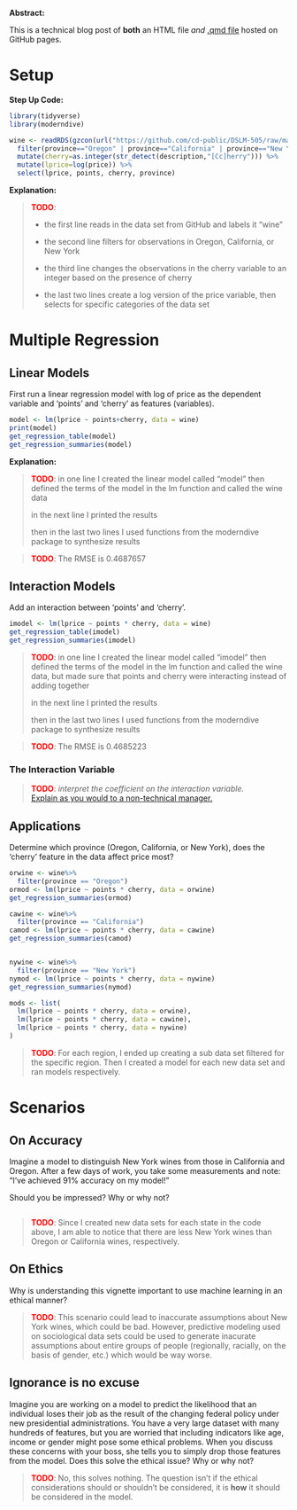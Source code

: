 **Abstract:**

This is a technical blog post of **both** an HTML file *and* [.qmd file](src/wine_of_pnw.qmd) hosted on GitHub pages.

# Setup

**Step Up Code:**

```{r, echo = FALSE}
library(tidyverse)
library(moderndive)

wine <- readRDS(gzcon(url("https://github.com/cd-public/DSLM-505/raw/master/dat/wine.rds"))) %>%
  filter(province=="Oregon" | province=="California" | province=="New York") %>% 
  mutate(cherry=as.integer(str_detect(description,"[Cc]herry"))) %>% 
  mutate(lprice=log(price)) %>% 
  select(lprice, points, cherry, province)
```

**Explanation:**

> [TODO]{style="color:red;font-weight:bold"}:
>
> -   the first line reads in the data set from GitHub and labels it "wine"
>
> -   the second line filters for observations in Oregon, California, or New York
>
> -   the third line changes the observations in the cherry variable to an integer based on the presence of cherry
>
> -   the last two lines create a log version of the price variable, then selects for specific categories of the data set

# Multiple Regression

## Linear Models

First run a linear regression model with log of price as the dependent variable and 'points' and 'cherry' as features (variables).

```{r}
model <- lm(lprice ~ points+cherry, data = wine)
print(model)
get_regression_table(model)
get_regression_summaries(model)
```

**Explanation:**

> [TODO]{style="color:red;font-weight:bold"}: in one line I created the linear model called "model" then defined the terms of the model in the lm function and called the wine data
>
> in the next line I printed the results
>
> then in the last two lines I used functions from the moderndive package to synthesize results

> [TODO]{style="color:red;font-weight:bold"}: The RMSE is 0.4687657

## Interaction Models

Add an interaction between 'points' and 'cherry'.

```{r}
imodel <- lm(lprice ~ points * cherry, data = wine)
get_regression_table(imodel)
get_regression_summaries(imodel)
```

> [**TODO**]{style="color:red;font-weight:bold"}: in one line I created the linear model called "imodel" then defined the terms of the model in the lm function and called the wine data, but made sure that points and cherry were interacting instead of adding together
>
> in the next line I printed the results
>
> then in the last two lines I used functions from the moderndive package to synthesize results

> [**TODO**]{style="color:red;font-weight:bold"}: The RMSE is 0.4685223

### The Interaction Variable

> [TODO]{style="color:red;font-weight:bold"}: *interpret the coefficient on the interaction variable.* <br>[Explain as you would to a non-technical manager.](https://youtube.com/clip/UgkxY7ohjoimIef6zpPLjgQHqJcJHeZptuVm?feature=shared)

## Applications

Determine which province (Oregon, California, or New York), does the 'cherry' feature in the data affect price most?

```{r}
orwine <- wine%>%
  filter(province == "Oregon")
ormod <- lm(lprice ~ points * cherry, data = orwine)
get_regression_summaries(ormod)

cawine <- wine%>%
  filter(province == "California")
camod <- lm(lprice ~ points * cherry, data = cawine)
get_regression_summaries(camod)


nywine <- wine%>%
  filter(province == "New York")
nymod <- lm(lprice ~ points * cherry, data = nywine)
get_regression_summaries(nymod)

mods <- list(
  lm(lprice ~ points * cherry, data = orwine),
  lm(lprice ~ points * cherry, data = cawine),
  lm(lprice ~ points * cherry, data = nywine)
)
```

> [**TODO**]{style="color:red;font-weight:bold"}: For each region, I ended up creating a sub data set filtered for the specific region. Then I created a model for each new data set and ran models respectively.

# Scenarios

## On Accuracy

Imagine a model to distinguish New York wines from those in California and Oregon. After a few days of work, you take some measurements and note: "I've achieved 91% accuracy on my model!"

Should you be impressed? Why or why not?

```{r}

```

> [**TODO**]{style="color:red;font-weight:bold"}: Since I created new data sets for each state in the code above, I am able to notice that there are less New York wines than Oregon or California wines, respectively.

## On Ethics

Why is understanding this vignette important to use machine learning in an ethical manner?

> [**TODO**]{style="color:red;font-weight:bold"}: This scenario could lead to inaccurate assumptions about New York wines, which could be bad. However, predictive modeling used on sociological data sets could be used to generate inacurate assumptions about entire groups of people (regionally, racially, on the basis of gender, etc.) which would be way worse.

## Ignorance is no excuse

Imagine you are working on a model to predict the likelihood that an individual loses their job as the result of the changing federal policy under new presidential administrations. You have a very large dataset with many hundreds of features, but you are worried that including indicators like age, income or gender might pose some ethical problems. When you discuss these concerns with your boss, she tells you to simply drop those features from the model. Does this solve the ethical issue? Why or why not?

> [**TODO**]{style="color:red;font-weight:bold"}: No, this solves nothing. The question isn't if the ethical considerations should or shouldn't be considered, it is **how** it should be considered in the model.

